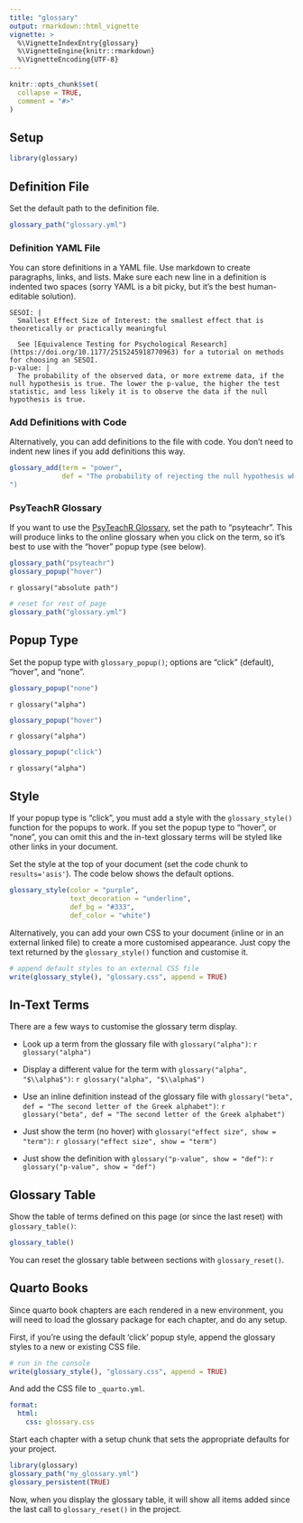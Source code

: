 ```yaml
---
title: "glossary"
output: rmarkdown::html_vignette
vignette: >
  %\VignetteIndexEntry{glossary}
  %\VignetteEngine{knitr::rmarkdown}
  %\VignetteEncoding{UTF-8}
---
```


```r
knitr::opts_chunk$set(
  collapse = TRUE,
  comment = "#>"
)
```

## Setup

```r
library(glossary)
```


## Definition File

Set the default path to the definition file.

```r
glossary_path("glossary.yml")
```

### Definition YAML File

You can store definitions in a YAML file. Use markdown to create paragraphs, links, and lists. Make sure each new line in a definition is indented two spaces (sorry YAML is a bit picky, but it's the best human-editable solution).

```
SESOI: |
  Smallest Effect Size of Interest: the smallest effect that is theoretically or practically meaningful

  See [Equivalence Testing for Psychological Research](https://doi.org/10.1177/2515245918770963) for a tutorial on methods for choosing an SESOI.
p-value: |
  The probability of the observed data, or more extreme data, if the null hypothesis is true. The lower the p-value, the higher the test statistic, and less likely it is to observe the data if the null hypothesis is true.
```

### Add Definitions with Code

Alternatively, you can add definitions to the file with code. You don't need to indent new lines if you add definitions this way.

```r
glossary_add(term = "power",
             def = "The probability of rejecting the null hypothesis when it is false, for a specific analysis, effect size, sample size, and criteria for significance."
")
```

### PsyTeachR Glossary

If you want to use the [PsyTeachR Glossary](https://psyteachr.github.io/glossary/), set the path to "psyteachr". This will produce links to the online glossary when you click on the term, so it's best to use with the "hover" popup type (see below).

```r
glossary_path("psyteachr")
glossary_popup("hover")
```

`r glossary("absolute path")`


```r
# reset for rest of page
glossary_path("glossary.yml")
```


## Popup Type

Set the popup type with `glossary_popup()`; options are "click" (default), "hover", and "none".

```r
glossary_popup("none")
```

`r glossary("alpha")`

```r
glossary_popup("hover")
```

`r glossary("alpha")`

```r
glossary_popup("click")
```

`r glossary("alpha")`

## Style

If your popup type is "click", you must add a style with the `glossary_style()` function for the popups to work. If you set the popup type to "hover", or "none", you can omit this and the in-text glossary terms will be styled like other links in your document.

Set the style at the top of your document (set the code chunk to `results='asis'`). The code below shows the default options.

```r
glossary_style(color = "purple", 
               text_decoration = "underline",
               def_bg = "#333",
               def_color = "white")
```

Alternatively, you can add your own CSS to your document (inline or in an external linked file) to create a more customised appearance. Just copy the text returned by the `glossary_style()` function and customise it.

```r
# append default styles to an external CSS file
write(glossary_style(), "glossary.css", append = TRUE)
```


## In-Text Terms

There are a few ways to customise the glossary term display.

* Look up a term from the glossary file with `glossary("alpha")`: `r glossary("alpha")`

* Display a different value for the term with `glossary("alpha", "$\\alpha$")`: `r glossary("alpha", "$\\alpha$")`

* Use an inline definition instead of the glossary file with `glossary("beta", def = "The second letter of the Greek alphabet")`: `r glossary("beta", def = "The second letter of the Greek alphabet")`

* Just show the term (no hover) with `glossary("effect size", show = "term")`: `r glossary("effect size", show = "term")`

* Just show the definition with `glossary("p-value", show = "def")`: `r glossary("p-value", show = "def")`

## Glossary Table

Show the table of terms defined on this page (or since the last reset) with `glossary_table()`:

```r
glossary_table()
```

You can reset the glossary table between sections with `glossary_reset()`.

## Quarto Books

Since quarto book chapters are each rendered in a new environment, you will need to load the glossary package for each chapter, and do any setup.

First, if you're using the default 'click' popup style, append the glossary styles to a new or existing CSS file.

```r
# run in the console
write(glossary_style(), "glossary.css", append = TRUE)
```

And add the CSS file to `_quarto.yml`. 

``` yaml
format:
  html:
    css: glossary.css
```

Start each chapter with a setup chunk that sets the appropriate defaults for your project.

```r
library(glossary)
glossary_path("my_glossary.yml")
glossary_persistent(TRUE)
```

Now, when you display the glossary table, it will show all items added since the last call to `glossary_reset()` in the project.

